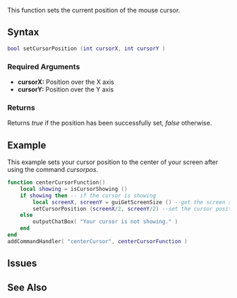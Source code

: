 {{Client function}}

This function sets the current position of the mouse cursor.

==Syntax==
<syntaxhighlight lang="lua">
bool setCursorPosition (int cursorX, int cursorY )
</syntaxhighlight>

===Required Arguments=== 
<!-- List each argument one per line. This should be the argument's name as in the argument list above, NOT the argument's data type -->
*'''cursorX:''' Position over the X axis
*'''cursorY:''' Position over the Y axis

===Returns===
<!-- Make this descriptive. Explain what cases will return false. If you're unsure, add a tag to it so we can check -->
Returns ''true'' if the position has been successfully set, ''false'' otherwise.

==Example==
This example sets your cursor position to the center of your screen after using the command ''cursorpos''.
<syntaxhighlight lang="lua">
function centerCursorFunction()
    local showing = isCursorShowing ()
    if showing then -- if the cursor is showing
        local screenX, screenY = guiGetScreenSize () --get the screen size in pixels
        setCursorPosition (screenX/2, screenY/2) --set the cursor position to the center of the screen
    else
        outputChatBox( "Your cursor is not showing." )
    end
end
addCommandHandler( "centerCursor", centerCursorFunction )
</syntaxhighlight>

==Issues==
{{Issues|
{{Issue|8941|setCursorPosition does not work}}
}}

==See Also==
{{Client_input_functions}}